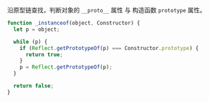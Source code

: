 沿原型链查找，判断对象的 `__proto__` 属性 与 构造函数 `prototype` 属性。

```javascript title="实现 instanceof 操作符"
function _instanceof(object, Constructor) {
  let p = object;

  while (p) {
    if (Reflect.getPrototypeOf(p) === Constructor.prototype) {
      return true;
    }
    p = Reflect.getPrototypeOf(p);
  }

  return false;
}
```

